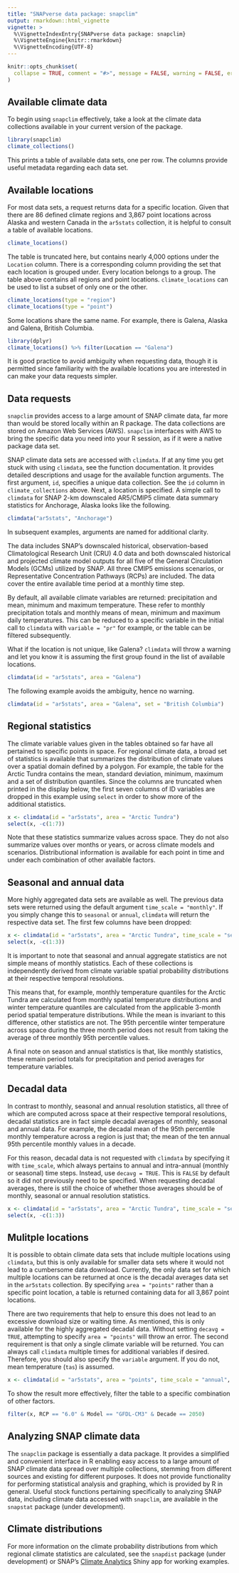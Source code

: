 ```yaml
---
title: "SNAPverse data package: snapclim"
output: rmarkdown::html_vignette
vignette: >
  %\VignetteIndexEntry{SNAPverse data package: snapclim}
  %\VignetteEngine{knitr::rmarkdown}
  %\VignetteEncoding{UTF-8}
---
```


```r
knitr::opts_chunk$set(
  collapse = TRUE, comment = "#>", message = FALSE, warning = FALSE, error = FALSE, tidy = TRUE
)
```

## Available climate data

To begin using `snapclim` effectively, take a look at the climate data collections available in your current version of the package.

```r
library(snapclim)
climate_collections()
```

This prints a table of available data sets, one per row. The columns provide useful metadata regarding each data set.

## Available locations

For most data sets, a request returns data for a specific location. 
Given that there are 86 defined climate regions and 3,867 point locations across Alaska and western Canada in the `ar5stats` collection, 
it is helpful to consult a table of available locations.

```r
climate_locations()
```

The table is truncated here, but contains nearly 4,000 options under the `Location` column.
There is a corresponding column providing the set that each location is grouped under.
Every location belongs to a group. The table above contains all regions and point locations. 
`climate_locations` can be used to list a subset of only one or the other.

```r
climate_locations(type = "region")
climate_locations(type = "point")
```

Some locations share the same name. For example, there is Galena, Alaska and Galena, British Columbia.

```r
library(dplyr)
climate_locations() %>% filter(Location == "Galena")
```

It is good practice to avoid ambiguity when requesting data, 
though it is permitted since familiarity with the available locations you are interested in can make your data requests simpler.


## Data requests

`snapclim` provides access to a large amount of SNAP climate data, far more than would be stored locally within an R package.
The data collections are stored on Amazon Web Services (AWS). 
`snapclim` interfaces with AWS to bring the specific data you need into your R session, as if it were a native package data set.

SNAP climate data sets are accessed with `climdata`. If at any time you get stuck with using `climdata`, see the function documentation.
It provides detailed descriptions and usage for the available function arguments. The first argument, `id`, specifies a unique data collection.
See the `id` column in `climate_collections` above. Next, a location is specified. 
A simple call to `climdata` for SNAP 2-km downscaled AR5/CMIP5 climate data summary statistics for Anchorage, Alaska looks like the following.

```r
climdata("ar5stats", "Anchorage")
```

In subsequent examples, arguments are named for additional clarity.

The data includes SNAP's downscaled historical, observation-based Climatological Research Unit (CRU) 4.0 data and 
both downscaled historical and projected climate model outputs for all five of the General Circulation Models (GCMs) utilized by SNAP.
All three CMIP5 emissions scenarios, or Representative Concentration Pathways (RCPs) are included.
The data cover the entire available time period at a monthly time step.

By default, all available climate variables are returned: precipitation and mean, minimum and maximum temperature.
These refer to monthly precipitation totals and monthly means of mean, minimum and maximum daily temperatures.
This can be reduced to a specific variable in the initial call to `climdata` with `variable = "pr"` for example, or the table can be filtered subsequently.

What if the location is not unique, like Galena? `climdata` will throw a warning and let you know it is assuming the first group found in the list of available locations.

```r
climdata(id = "ar5stats", area = "Galena")
```

The following example avoids the ambiguity, hence no warning.

```r
climdata(id = "ar5stats", area = "Galena", set = "British Columbia")
```

## Regional statistics

The climate variable values given in the tables obtained so far have all pertained to specific points in space.
For regional climate data, a broad set of statistics is available that summarizes the distribution of climate values over a spatial domain defined by a polygon.
For example, the table for the Arctic Tundra contains the mean, standard deviation, minimum, maximum and a set of distribution quantiles.
Since the columns are truncated when printed in the display below, the first seven columns of ID variables are dropped in this example using `select` 
in order to show more of the additional statistics.

```r
x <- climdata(id = "ar5stats", area = "Arctic Tundra")
select(x, -c(1:7))
```

Note that these statistics summarize values across space. They do not also summarize values over months or years, or across climate models and scenarios.
Distributional information is available for each point in time and under each combination of other available factors.

## Seasonal and annual data

More highly aggregated data sets are available as well. The previous data sets were returned using the default argument `time_scale = "monthly"`.
If you simply change this to `seasonal` or `annual`, `climdata` will return the respective data set. The first few columns have been dropped:

```r
x <- climdata(id = "ar5stats", area = "Arctic Tundra", time_scale = "seasonal")
select(x, -c(1:3))
```

It is important to note that seasonal and annual aggregate statistics are not simple means of monthly statistics.
Each of these collections is independently derived from climate variable spatial probability distributions at their respective temporal resolutions.

This means that, for example, monthly temperature quantiles for the Arctic Tundra are calculated from monthly spatial temperature distributions and 
winter temperature quantiles are calculated from the applicable 3-month period spatial temperature distributions.
While the mean is invariant to this difference, other statistics are not. 
The 95th percentile winter temperature across space during the three month period does not result from taking the average of three monthly 95th percentile values.

A final note on season and annual statistics is that, like monthly statistics, these remain period totals for precipitation and period averages for temperature variables.

## Decadal data

In contrast to monthly, seasonal and annual resolution statistics, all three of which are computed across space at their respective temporal resolutions, 
decadal statistics are in fact simple decadal averages of monthly, seasonal and annual data. 
For example, the decadal mean of the 95th percentile monthly temperature across a region is just that; the mean of the ten annual 95th percentile monthly values in a decade.

For this reason, decadal data is not requested with `climdata` by specifying it with `time_scale`, which always pertains to annual and intra-annual (monthly or seasonal) time steps. 
Instead, use `decavg = TRUE`. This is `FALSE` by default so it did not previously need to be specified.
When requesting decadal averages, there is still the choice of whether those averages should be of monthly, seasonal or annual resolution statistics.

```r
x <- climdata(id = "ar5stats", area = "Arctic Tundra", time_scale = "seasonal", decavg = TRUE)
select(x, -c(1:3))
```

## Mulitple locations

It is possible to obtain climate data sets that include multiple locations using `climdata`, but this is only available for smaller data sets where it would not lead to a 
cumbersome data download. Currently, the only data set for which multiple locations can be returned at once is the decadal averages data set  in the `ar5stats` collection.
By specifying `area = "points"` rather than a specific point location, a table is returned containing data for all 3,867 point locations. 

There are two requirements that help to ensure this does not lead to an excessive download size or waiting time. 
As mentioned, this is only available for the highly aggregated decadal data. Without setting `decavg = TRUE`, attempting to specify `area = "points"` will throw an error.
The second requirement is that only a single climate variable will be returned. You can always call `climdata` multiple times for additional variables if desired.
Therefore, you should also specify the `variable` argument. If you do not, mean temperature (`tas`) is assumed.

```r
x <- climdata(id = "ar5stats", area = "points", time_scale = "annual", decavg = TRUE, variable = "tas")
```

To show the result more effectively, filter the table to a specific combination of other factors.

```r
filter(x, RCP == "6.0" & Model == "GFDL-CM3" & Decade == 2050)
```

## Analyzing SNAP climate data

The `snapclim` package is essentially a data package. It provides a simplified and convenient interface in R enabling easy access to a large amount of SNAP climate data spread over multiple collections, 
stemming from different sources and existing for different purposes. It does not provide functionality for performing statistical analysis and graphing, which is provided by R in general.
Useful stock functions pertaining specifically to analyzing SNAP data, including climate data accessed with `snapclim`, are available in the `snapstat` package (under development).

## Climate distributions

For more information on the climate probability distributions from which regional climate statistics are calculated, see the `snapdist` package (under development) or 
SNAP's [Climate Analytics](https://uasnap.shinyapps.io/climdist/) Shiny app for working examples.
